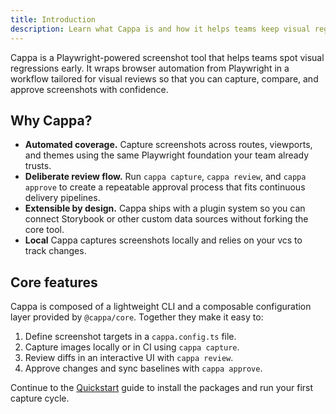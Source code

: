 ```yaml
---
title: Introduction
description: Learn what Cappa is and how it helps teams keep visual regressions under control.
---
```


Cappa is a Playwright-powered screenshot tool that helps teams spot visual regressions early. It
wraps browser automation from Playwright in a workflow tailored for visual reviews so that
you can capture, compare, and approve screenshots with confidence.

## Why Cappa?

- **Automated coverage.** Capture screenshots across routes, viewports, and themes using the same
  Playwright foundation your team already trusts.
- **Deliberate review flow.** Run `cappa capture`, `cappa review`, and `cappa approve` to create a
  repeatable approval process that fits continuous delivery pipelines.
- **Extensible by design.** Cappa ships with a plugin system so you can connect Storybook or other
  custom data sources without forking the core tool.
- **Local** Cappa captures screenshots locally and relies on your vcs to track changes.

## Core features

Cappa is composed of a lightweight CLI and a composable configuration layer provided by
`@cappa/core`. Together they make it easy to:

1. Define screenshot targets in a `cappa.config.ts` file.
2. Capture images locally or in CI using `cappa capture`.
3. Review diffs in an interactive UI with `cappa review`.
4. Approve changes and sync baselines with `cappa approve`.

Continue to the [Quickstart](/cappa/quickstart) guide to install the packages and run your first capture
cycle.
